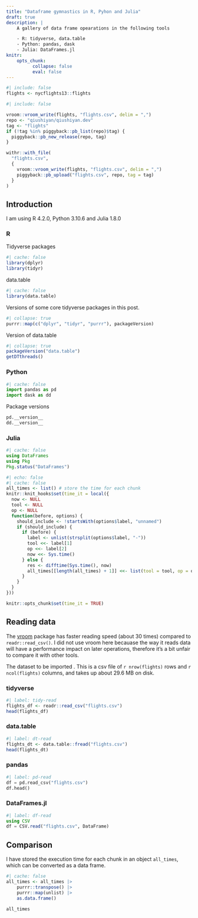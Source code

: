 ```yaml
---
title: "Dataframe gymnastics in R, Pyhon and Julia"
draft: true
description: |
    A gallery of data frame opearations in the following tools

    - R: tidyverse, data.table
    - Python: pandas, dask
    - Julia: DataFrames.jl
knitr:
    opts_chunk:
          collapse: false
          eval: false
---
```


```r
#| include: false
flights <- nycflights13::flights
```

```r
#| include: false

vroom::vroom_write(flights, "flights.csv", delim = ",")
repo <- "qiushiyan/qiushiyan.dev"
tag <- "flights"
if (!tag %in% piggyback::pb_list(repo)$tag) {
  piggyback::pb_new_release(repo, tag)
}

withr::with_file(
  "flights.csv",
  {
    vroom::vroom_write(flights, "flights.csv", delim = ",")
    piggyback::pb_upload("flights.csv", repo, tag = tag)
  }
)
```



## Introduction

I am using R 4.2.0, Python 3.10.6 and Julia 1.8.0

::: {.panel-tabset}

### R
Tidyverse packages

```r
#| cache: false
library(dplyr)
library(tidyr)
```

data.table

```r
#| cache: false
library(data.table)
```

Versions of some core tidyverse packages in this post.

```r
#| collapse: true
purrr::map(c("dplyr", "tidyr", "purrr"), packageVersion)
```

Version of data.table

```r
#| collapse: true
packageVersion("data.table")
getDTthreads()
```


### Python

```python
#| cache: false
import pandas as pd
import dask as dd
```

Package versions

```python
pd.__version__
dd.__version__
```


### Julia

```julia
#| cache: false
using DataFrames
using Pkg
Pkg.status("DataFrames")
```


:::

```r
#| echo: false
#| cache: false
all_times <- list() # store the time for each chunk
knitr::knit_hooks$set(time_it = local({
  now <- NULL
  tool <- NULL
  op <- NULL
  function(before, options) {
    should_include <- !startsWith(options$label, "unnamed")
    if (should_include) {
      if (before) {
        label <- unlist(strsplit(options$label, "-"))
        tool <<- label[1]
        op <<- label[2]
        now <<- Sys.time()
      } else {
        res <- difftime(Sys.time(), now)
        all_times[[length(all_times) + 1]] <<- list(tool = tool, op = op, time = as.numeric(res))
      }
    }
  }
}))

knitr::opts_chunk$set(time_it = TRUE)
```

## Reading data

::: {.column-margin}

The [vroom](https://vroom.r-lib.org/) package has faster reading speed (about 30 times) compared to `readr::read_csv()`. I did not use vroom here becauase the way it reads data will have a performance impact on later operations, therefore it's a bit unfair to compare it with other tools.

:::



The dataset to be imported . This is a csv file of `r nrow(flights)` rows and `r ncol(flights)` columns, and takes up about 29.6 MB on disk.

::: {.panel-tabset}

### tidyverse

```r
#| label: tidy-read
flights_df <- readr::read_csv("flights.csv")
head(flights_df)
```

### data.table

```r
#| label: dt-read
flights_dt <- data.table::fread("flights.csv")
head(flights_dt)
```

### pandas

```python
#| label: pd-read
df = pd.read_csv("flights.csv")
df.head()
```

### DataFrames.jl

```julia
#| label: df-read
using CSV
df = CSV.read("flights.csv", DataFrame)
```

:::

## Comparison

I have stored the execution time for each chunk in an object `all_times`, which can be converted as a data frame.

```r
#| cache: false
all_times <- all_times |>
    purrr::transpose() |>
    purrr::map(unlist) |>
    as.data.frame()

all_times
```
